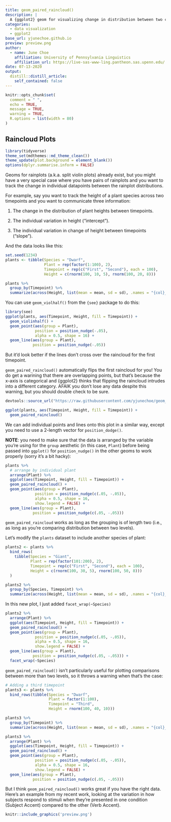 ```yaml
---
title: geom_paired_raincloud()
description: |
  A {ggplot2} geom for visualizing change in distribution between two conditions.
categories:
  - data visualization
  - ggplot2
base_url: yjunechoe.github.io
preview: preview.png
author:
  - name: June Choe
    affiliation: University of Pennsylvania Linguistics
    affiliation_url: https://live-sas-www-ling.pantheon.sas.upenn.edu/
date: 07-13-2020
output:
  distill::distill_article:
    self_contained: false
---
```


```r
knitr::opts_chunk$set(
  comment = " ",
  echo = TRUE,
  message = TRUE,
  warning = TRUE,
  R.options = list(width = 80)
)
```

## Raincloud Plots

```r
library(tidyverse)
theme_set(mdthemes::md_theme_clean())
theme_update(plot.background = element_blank())
options(dplyr.summarise.inform = FALSE)
```

Geoms for rainplots (a.k.a. split violin plots) already exist, but you might have a very special case where you have pairs of rainplots and you want to track the change in individual datapoints between the rainplot distributions.

For example, say you want to track the height of a plant species across two timepoints and you want to communicate three information:

1. The change in the distribution of plant heights between timepoints.

2. The individual variation in height ("intercept").

3. The individual variation in change of height between timepoints ("slope").

And the data looks like this:

```r
set.seed(1234)
plants <- tibble(Species = "Dwarf",
                 Plant = rep(factor(1:100), 2),
                 Timepoint = rep(c("First", "Second"), each = 100),
                 Height = c(rnorm(100, 10, 5), rnorm(100, 20, 8)))

plants %>% 
  group_by(Timepoint) %>% 
  summarize(across(Height, list(mean = mean, sd = sd), .names = "{col}_{fn}"))
```

You can use `geom_violhalf()` from the `{see}` package to do this:

```r
library(see)
ggplot(plants, aes(Timepoint, Height, fill = Timepoint)) +
  geom_violinhalf() +
  geom_point(aes(group = Plant),
             position = position_nudge(-.05),
             alpha = 0.5, shape = 16) +
  geom_line(aes(group = Plant),
            position = position_nudge(-.05))
```

But it'd look better if the lines don't cross over the raincloud for the first timepoint.

`geom_paired_raincloud()` automatically flips the first raincloud for you! You do get a warining that there are overlapping points, but that's because the x-axis is categorical and {ggplot2} thinks that flipping the raincloud intrudes into a different category. AFAIK you don't lose any data despite this warning, but you should double check to be sure.


```r
devtools::source_url("https://raw.githubusercontent.com/yjunechoe/geom_paired_raincloud/master/geom_paired_raincloud.R")

ggplot(plants, aes(Timepoint, Height, fill = Timepoint)) +
  geom_paired_raincloud()
```

We can add individual points and lines onto this plot in a similar way, except you need to use a 2-length vector for `position_dodge()`.

<aside>
**NOTE**: you need to make sure that the data is arranged by the variable you're using for the `group` aesthetic (in this case, `Plant`) before being passed into `ggplot()` for `position_nudge()` in the other geoms to work properly (sorry it's a bit hacky):
</aside>


```r
plants %>% 
  # arrange by individual plant
  arrange(Plant) %>% 
  ggplot(aes(Timepoint, Height, fill = Timepoint)) +
  geom_paired_raincloud() +
  geom_point(aes(group = Plant),
             position = position_nudge(c(.05, -.05)),
             alpha = 0.5, shape = 16,
             show.legend = FALSE) +
  geom_line(aes(group = Plant),
            position = position_nudge(c(.05, -.05)))
```

`geom_paired_raincloud` works as long as the grouping is of length two (i.e., as long as you're comparing distribution between two levels).

Let's modify the `plants` dataset to include another species of plant:

```r
plants2 <- plants %>% 
  bind_rows(
    tibble(Species = "Giant",
           Plant = rep(factor(101:200), 2),
           Timepoint = rep(c("First", "Second"), each = 100),
           Height = c(rnorm(100, 30, 5), rnorm(100, 50, 8)))
  )

plants2 %>% 
  group_by(Species, Timepoint) %>% 
  summarize(across(Height, list(mean = mean, sd = sd), .names = "{col}_{fn}"))
```


In this new plot, I just added `facet_wrap(~Species)`

```r
plants2 %>% 
  arrange(Plant) %>% 
  ggplot(aes(Timepoint, Height, fill = Timepoint)) +
  geom_paired_raincloud() +
  geom_point(aes(group = Plant),
             position = position_nudge(c(.05, -.05)),
             alpha = 0.5, shape = 16,
             show.legend = FALSE) +
  geom_line(aes(group = Plant),
            position = position_nudge(c(.05, -.05))) +
  facet_wrap(~Species)
```

`geom_paired_raincloud()` isn't particularly useful for plotting comparisons between more than two levels, so it throws a warning when that's the case:

```r
# Adding a third timepoint
plants3 <- plants %>% 
  bind_rows(tibble(Species = "Dwarf",
                   Plant = factor(1:100),
                   Timepoint = "Third",
                   Height = rnorm(100, 40, 10)))

plants3 %>% 
  group_by(Timepoint) %>% 
  summarize(across(Height, list(mean = mean, sd = sd), .names = "{col}_{fn}"))
```

```r
plants3 %>% 
  arrange(Plant) %>% 
  ggplot(aes(Timepoint, Height, fill = Timepoint)) +
  geom_paired_raincloud() +
  geom_point(aes(group = Plant),
             position = position_nudge(c(.05, -.05)),
             alpha = 0.5, shape = 16,
             show.legend = FALSE) +
  geom_line(aes(group = Plant),
            position = position_nudge(c(.05, -.05)))
```


But I think `geom_paired_raincloud()` works great if you have the right data. Here's an example from my recent work, looking at the variation in how subjects respond to stimuli when they're presented in one condition (Subject Accent) compared to the other (Verb Accent).

```r
knitr::include_graphics('preview.png')
```





